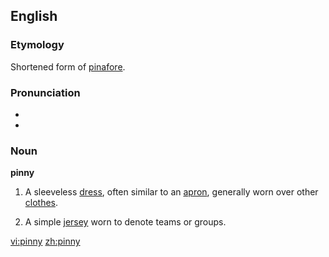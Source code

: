 ==English==

===Etymology===
Shortened form of [[pinafore]].

===Pronunciation===
* {{IPA|/'pɪni/}}
* {{rhymes|ɪni}}

===Noun===
'''pinny'''

# A sleeveless [[dress]], often similar to an [[apron]], generally worn over other [[clothes]].
# {{colloquial}} A simple [[jersey]] worn to denote teams or groups.

[[vi:pinny]]
[[zh:pinny]]